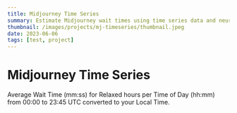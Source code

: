 ```yaml
---
title: Midjourney Time Series
summary: Estimate Midjourney wait times using time series data and neural networks.
thumbnail: /images/projects/mj-timeseries/thumbnail.jpeg
date: 2023-06-06
tags: [test, project]
---
```


# Midjourney Time Series

Average Wait Time (mm:ss) for Relaxed hours per Time of Day (hh:mm) from 00:00 to 23:45 UTC converted to your Local Time.

<Chart client:only />